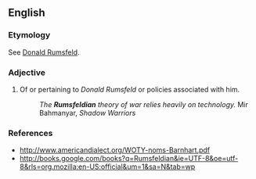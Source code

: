 ==English==

===Etymology===
See [[w:Donald Rumsfeld|Donald Rumsfeld]].

===Adjective===
{{en-adj}}

# Of or pertaining to ''Donald Rumsfeld'' or policies associated with him.
#: ''The '''Rumsfeldian''' theory of war relies heavily on technology.'' Mir Bahmanyar, ''Shadow Warriors''

===References===
* http://www.americandialect.org/WOTY-noms-Barnhart.pdf
* http://books.google.com/books?q=Rumsfeldian&ie=UTF-8&oe=utf-8&rls=org.mozilla:en-US:official&um=1&sa=N&tab=wp